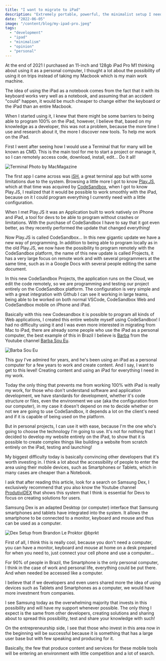 ```yaml
---
title: "I want to migrate to iPad"
description: "Extremely portable, powerful, the minimalist setup I needed but with some issues."
date: "2022-06-05"
image: "/content/blog/my-ipad-pro.jpeg"
tags:
  - "development"
  - "ipad"
  - "minimalism"
  - "opinion"
  - "personal"
---
```


At the end of 2021 I purchased an 11-inch and 128gb iPad Pro M1 thinking about using it as a personal computer, I thought a lot about the possibility of using it on trips instead of taking my Macbook which is my main work machine.

The idea of using the iPad as a notebook comes from the fact that it with its keyboard works very well as a notebook, and assuming that an accident "could" happen, it would be much cheaper to change either the keyboard or the iPad than an entire Macbook.

When I started using it, I knew that there might be some barriers to being able to program 100% on the iPad, however, I believe that, based on my knowledge as a developer, this was not a problem, because the more time I use and research about it, the more I discover new tools. To help me work on the iPad.

First I went after seeing how I would use a Terminal that for many will be known as CMD. This is the main tool for me to start a project or manage it, so I can remotely access code, download, install, edit… Do it all!

![Terminal Photo by MacMagazine](/content/blog/terminal-photo-from-macmagazine.png "Terminal Photo by MacMagazine")

The first app I came across was [iSH](https://apps.apple.com/us/app/ish-shell/id1436902243), a great terminal app but with some limitations due to the system. Browsing a little more I got to know [Play.JS](https://playdotjs.com), which at that time was acquired by [CodeSandbox](https://codesandbox.io/), when I got to know Play.JS, I realized that it would be possible to work smoothly with the iPad, because on it I could program everything I currently need with a little configuration.

When I met Play.JS it was an Application built to work natively on iPhone and iPad, a tool for devs to be able to program without crashes or limitations. With the purchase of CodeSandbox I have to say that it got even better, as they recently performed the update that changed everything!

Now Play.JS is called CodeSandbox… In this new gigantic update we have a new way of programming. In addition to being able to program locally as in the old Play.JS, we now have the possibility to program remotely with the CodeSandbox platform, the name of this new update is called Projects, it has a very large focus on remote work and with several programmers at the same time, such as in a Google Docs with several people editing the same document.

In this new CodeSandbox Projects, the application runs on the Cloud, we edit the code remotely, so we are programming and testing our project entirely on the CodeSandbox platform. The configuration is very simple and with a great integration with Github I can see it working in large teams, being able to be worked on both normal VSCode, CodeSandbox Web and CodeSandbox mobile on iPhone and iPad.

Basically with this new Codesandbox it is possible to program all kinds of Web applications, I created this entire website myself using CodeSandbox! I had no difficulty using it and I was even more interested in migrating from Mac to iPad, there are already some people who use the iPad as a personal computer, the best example of this in Brazil I believe is [Barba](https://twitter.com/barbaaa) from the Youtube channel [Barba Sou Eu](https://www.youtube.com/c/BarbaSouEu).

![Barba Sou Eu](/content/blog/barba.png "Barba Sou Eu")

This guy I've admired for years, and he's been using an iPad as a personal computer for a few years to work and create content. And I say, I want to get to this level! Creating content and using an iPad for everything I need in my work.

Today the only thing that prevents me from working 100% with iPad is really my work, for those who don't understand software and application development, we have standards for development, whether it's code structure or files, even the environment we use (aka the configuration from our computer), in my case it doesn't depend on me to decide whether or not we are going to use CodeSandbox, it depends a lot on the client's need and if it is capable of being used on the platform.

But in personal projects, I can use it with ease, because I'm the one who's going to choose the technology I'm going to use. It's not for nothing that I decided to develop my website entirely on the iPad, to show that it is possible to create complex things like building a website from scratch entirely on the iPad, testing and launching!

My biggest difficulty today is basically convincing other developers that it's worth investing in. I think a lot about the accessibility of people to enter the area using their mobile devices, such as Smartphones or Tablets, which in many cases are cheaper than a Notebook.

I ask that after reading this article, look for a search on Samsung Dex, I exclusively recommend that you also know the Youtube channel [ProdutiviDEX](https://www.youtube.com/c/ProdutiviDEX) that shows this system that I think is essential for Devs to focus on creating solutions for users.

Samsung Dex is an adapted Desktop (or computer) interface that Samsung smartphones and tablets have integrated into the system. It allows the smartphone to be connected to a monitor, keyboard and mouse and thus can be used as a computer.

![Dex Setup from Brandon Le Proktor @bprkt](/content/blog/dex-setup-bprkt.jpeg "Dex Setup from Brandon Le Proktor @bprkt")

First of all, I think this is really cool, because you don't need a computer, you can have a monitor, keyboard and mouse at home on a desk prepared for when you need to, just connect your cell phone and use a computer...

For 90% of people in Brazil, the Smartphone is the only personal computer, I think in the case of work and personal life, everything could be put there. And when needed be accessed like a computer.

I believe that if we developers and even users shared more the idea of using devices such as Tablets and Smartphones as a computer, we would have more investment from companies.

I see Samsung today as the overwhelming majority that invests in this possibility and will have my support whenever possible. The only thing I expect is the same from other developers, creating solutions and sharing about to spread this possibility, test and share your knowledge with such!

On the entrepreneurship side, I see that those who invest in this area now in the beginning will be successful because it is something that has a large user base but with few speaking and producing for it.

Basically, the few that produce content and services for these mobile tools will be entering an environment with little competition and a lot of search.